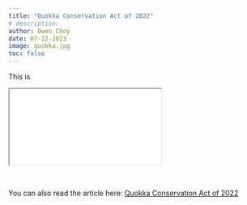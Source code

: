 ```yaml
---
title: "Quokka Conservation Act of 2022"
# description: 
author: Owen Choy
date: 07-22-2023
image: quokka.jpg
toc: false
---
```


This is

<div class="resize">
<iframe src="quokka.pdf" class="iframe-style"></iframe>
</div>

<br>

You can also read the article here: [Quokka Conservation Act of 2022](https://doi.org/10.21973/N3DW9D)

